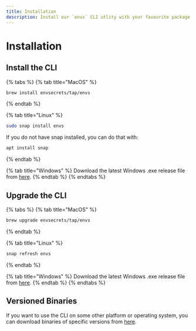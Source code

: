 ```yaml
---
title: Installation
description: Install our `envs` CLI utlity with your favourite package manager.
---
```


# Installation

## Install the CLI

{% tabs %}
{% tab title="MacOS" %}
```sh
brew install envsecrets/tap/envs
```
{% endtab %}

{% tab title="Linux" %}
```sh
sudo snap install envs
```

If you do not have snap installed, you can do that with:

```sh
apt install snap
```
{% endtab %}

{% tab title="Windows" %}
Download the latest Windows .exe release file from [here](https://github.com/envsecrets/cli/releases).
{% endtab %}
{% endtabs %}

## Upgrade the CLI

{% tabs %}
{% tab title="MacOS" %}
```sh
brew upgrade envsecrets/tap/envs
```
{% endtab %}

{% tab title="Linux" %}
```sh
snap refresh envs
```
{% endtab %}

{% tab title="Windows" %}
Download the latest Windows .exe release file from [here](https://github.com/envsecrets/cli/releases).
{% endtab %}
{% endtabs %}

## Versioned Binaries

If you want to use the CLI on some other platform or operating system, you can download binaries of specific versions from [here](https://github.com/envsecrets/cli/releases).
